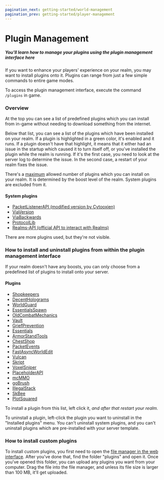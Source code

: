 ```yaml
---
pagination_next: getting-started/world-management
pagination_prev: getting-started/player-management
---
```


# Plugin Management

##### You'll learn how to manage your plugins using the plugin management interface here

If you want to enhance your players' experience on your realm, you may want to install plugins onto it. Plugins can range from just a few simple commands to entire game modes.

To access the plugin management interface, execute the command `/plugins` in game.

### Overview

At the top you can see a list of predefined plugins which you can install from in-game without needing to download something from the internet.

Below that list, you can see a list of the plugins which have been installed on your realm. If a plugin is highlighted in a green color, it's enabled and it runs. If a plugin doesn't have that highlight, it means that it either had an issue in the startup which caused it to turn itself off, or you've installed the plugin while the realm is running. If it's the first case, you need to look at the server log to determine the issue. In the second case, a restart of your realm fixes the issue.

There's a [maximum](boosts.mdx#what-do-realm-boosts-give-to-a-realm) allowed number of plugins which you can install on your realm. It is determined by the boost level of the realm. System plugins are excluded from it.

#### System plugins

- [PacketListenerAPI (modified version by Cytooxien)](https://github.com/Cytooxien/PacketListenerAPI)
- [ViaVersion](https://modrinth.com/plugin/viaversion)
- [ViaBackwards](https://modrinth.com/plugin/viabackwards)
- [ProtocolLib](https://www.spigotmc.org/resources/protocollib.1997/)
- [Realms-API (official API to interact with Realms)](https://github.com/Cytooxien/Realms-API/)

There are more plugins used, but they're not visible.

### How to install and uninstall plugins from within the plugin management interface

If your realm doesn't have any boosts, you can only choose from a predefined list of plugins to install onto your server.

#### Plugins

- [Shopkeepers](https://www.spigotmc.org/resources/shopkeepers.80756/)
- [DecentHolograms](https://modrinth.com/plugin/decentholograms)
- [WorldGuard](https://modrinth.com/plugin/worldguard)
- [EssentialsSpawn](https://modrinth.com/plugin/essentialsx-spawn)
- [OldCombatMechanics](https://www.spigotmc.org/resources/oldcombatmechanics-disable-1-9-hit-cooldown.19510/)
- [Vault](https://www.spigotmc.org/resources/vault.34315/)
- [GriefPrevention](https://modrinth.com/plugin/griefprevention)
- [Essentials](https://modrinth.com/plugin/essentialsx)
- [ArmorStandTools](https://www.spigotmc.org/resources/armor-stand-tools.2237/)
- [ChestShop](https://modrinth.com/plugin/chestshop/versions)
- [PacketEvents](https://modrinth.com/plugin/packetevents)
- [FastAsyncWorldEdit](https://modrinth.com/plugin/fastasyncworldedit)
- [Vulcan](https://www.spigotmc.org/resources/vulcan-advanced-cheat-detection-1-7-1-17-1.83626/)
- [Skript](https://www.spigotmc.org/resources/skript.114544/)
- [VoxelSniper](https://www.spigotmc.org/resources/voxelsniper.104989/)
- [PlaceholderAPI](https://www.spigotmc.org/resources/placeholderapi.6245/)
- [mcMMO](https://www.spigotmc.org/resources/official-mcmmo-original-author-returns.64348/)
- [goBrush](https://www.spigotmc.org/resources/gobrush.23118/)
- [IllegalStack](https://www.spigotmc.org/resources/dupe-fixes-illegal-stack-remover.44411/)
- [SkBee](https://www.spigotmc.org/resources/skbee-skript-addon.75839/)
- [PlotSquared](https://www.spigotmc.org/resources/plotsquared-v7.77506/)

To install a plugin from this list, left click it, _and after that restart your realm._

To uninstall a plugin, left-click the plugin you want to uninstall in the "Installed plugins" menu. You can't uninstall system plugins, and you can't uninstall plugins which are pre-installed with your server template.

### How to install custom plugins

To install custom plugins, you first need to open the [file manager in the web interface](../web-interface/file-manager). After you've done that, find the folder "plugins" and open it. Once you've opened this folder, you can upload any plugins you want from your computer. Drag the file into the file manager, and unless its file size is larger than 100 MB, it'll get uploaded.
